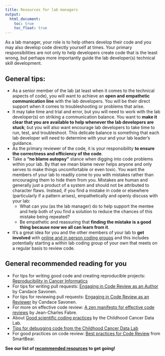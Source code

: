 ```yaml
---
title: Resources for lab managers
output:
  html_document:
    toc: true
    toc_float: true
---
```


As a lab manager, your role is to help others develop their code and you may also develop code directly yourself at times.
Your primary responsibilities are not only to help developers create code that is the least wrong, but perhaps more importantly guide the lab developer(s) technical skill development.

## General tips:  

- As a senior member of the lab (at least when it comes to the technical aspects of code), you will want to achieve an **open and empathetic communication line** with the lab developers. You will be their direct support when it comes to troubleshooting or problems that arise.
- It may take time and trial and error, but you will need to work with the lab developer(s) on striking a communication balance. You want to **make it clear that you are available to help whenever the lab developers are stuck**; but you will also want encourage lab developers to take time to run, test, and troubleshoot. This delicate balance is something that each lab developer will need to determine with your and your lab leader's guidance.  
- As the primary reviewer of the code, it is your responsibility **to ensure the correctness and efficiency of the code**.
- Take a **"no blame autopsy"** stance when digging into code problems within your lab. By that we mean blame never helps anyone and only serves to make things uncomfortable or even toxic. You want the members of your lab to readily come to you with mistakes rather than encouraging them to hide them from you. Mistakes are human and generally just a product of a system and should not be attributed to character flaws. Instead, if you find a mistake in code or elsewhere (particularly if a pattern arises), empathetically and openly discuss with your lab:
  - What can you (as the lab manager) do to help support the mentee and help both of you find a solution to reduce the chances of this mistake being repeated?
  - Be empathetic and reassuring that **finding the mistake is a good thing because now we all can learn from it**.
- It's a great idea for you and the other members of your lab to **get involved** with [online and in person coding groups](./more_resources.html#groups-for-discussing-code) and this includes potentially starting a within lab coding group of your own that meets on a regular basis to review code.

## General recommended reading for you 

- For tips for writing good code and creating reproducible projects: [Reproducibility in Cancer Informatics](https://jhudatascience.org/Reproducibility_in_Cancer_Informatics/)
- For tips for writing pull requests: [Engaging in Code Review as an Author](https://jhudatascience.org/Adv_Reproducibility_in_Cancer_Informatics/engaging-in-code-review---as-an-author.html) by Candace Savonen.
- For tips for reviewing pull requests: [Engaging in Code Review as an Reviewer](https://jhudatascience.org/Adv_Reproducibility_in_Cancer_Informatics/engaging-in-code-review---as-a-reviewer.html) by Candace Savonen.
- For more on effective code review: [A zen manifesto for effective code reviews](https://www.freecodecamp.org/news/a-zen-manifesto-for-effective-code-reviews-e30b5c95204a/) by Jean-Charles Fabre.
- About [Good scientific coding practices](https://github.com/AlexsLemonade/training-modules/blob/master/intro-to-R-tidyverse/00c-good-scientific-coding-practices.md) by the Childhood Cancer Data Lab.
- [Tips for debugging code from the Childhood Cancer Data Lab](https://github.com/AlexsLemonade/training-modules/blob/master/intro-to-R-tidyverse/00b-debugging_resources.md)
- For good practices on code review: [Best practices for Code Review](https://smartbear.com/en/learn/code-review/best-practices-for-peer-code-review/) from SmartBear.

**See our list of [recommended resources](./more_resources.html) to get going!**

